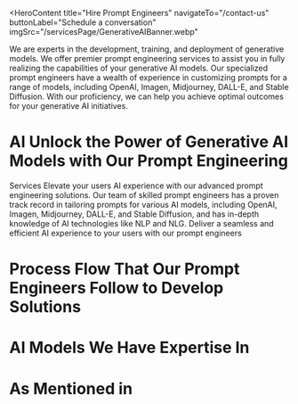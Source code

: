 <HeroContent
  title="Hire Prompt Engineers"
  navigateTo="/contact-us"
  buttonLabel="Schedule a conversation"
  imgSrc="/servicesPage/GenerativeAIBanner.webp"
>
  We are experts in the development, training, and deployment of generative
  models. We offer premier prompt engineering services to assist you in fully
  realizing the capabilities of your generative AI models. Our specialized
  prompt engineers have a wealth of experience in customizing prompts for a
  range of models, including OpenAI, Imagen, Midjourney, DALL-E, and Stable
  Diffusion. With our proficiency, we can help you achieve optimal outcomes for
  your generative AI initiatives.
</HeroContent>

<ClientCompaniesComponent />

<CountUpAnimationContainer />

# AI Unlock the Power of Generative AI Models with Our Prompt Engineering

Services Elevate your users AI experience with our advanced prompt engineering
solutions. Our team of skilled prompt engineers has a proven track record in
tailoring prompts for various AI models, including OpenAI, Imagen, Midjourney,
DALL-E, and Stable Diffusion, and has in-depth knowledge of AI technologies
like NLP and NLG. Deliver a seamless and efficient AI experience to your users
with our prompt engineers

<section className="grid grid-cols-2 gap-10 w-full py-16">
  <section className="w-full col-span-1 cursor-pointer">
    <ServiceCard
      service={{
        id: 1,
        image: "/servicesPage/StrategyandConsulting2.svg",
        title: "Strategy and Consulting",
        description:
          "We offer strategic advisory and consulting services to assist our clients in making well-informed decisions about their artificial intelligence (AI) projects. Leveraging our deep expertise in cutting-edge AI technologies and our steadfast dedication to innovation, we empower our clients to thrive in the constantly changing landscape of AI.",
        urlPath: "",
      }}
    />
  </section>
  <section className="w-full col-span-1 cursor-pointer">
    <ServiceCard
      service={{
        id: 2,
        image: "/servicesPage/AnalysisService.svg",
        title: "Analysis Service",
        description:
          "Our team of seasoned prompt engineers collaborates closely with clients to determine the tasks and functions their generative AI models must carry out. We assess all facets of the project, encompassing the data sources, the target audience, and the intended outcomes. Performing a comprehensive task analysis guarantees that the resulting model prompts are customized to the client's unique requirements and optimized to achieve the desired results.",
        urlPath: "",
      }}
    />
  </section>
  <section className="w-full col-span-1 cursor-pointer">
    <ServiceCard
      service={{
        id: 3,
        image: "/servicesPage/DesignandTesting1.svg",
        title: "Design and Testing",
        description:
          "Prompt engineering is a crucial process that heavily relies on design and testing. Our skilled team demonstrates excellence in crafting customized prompt designs by leveraging cutting-edge natural language processing and natural language generation methods. We thoroughly evaluate the model's performance to guarantee it achieves the targeted objectives. Our design and testing offerings enable clients to receive top-notch prompt engineering services that are tailored to their unique requirements.",
        urlPath: "",
      }}
    />
  </section>
  <section className="w-full col-span-1 cursor-pointer">
    <ServiceCard
      service={{
        id: 4,
        image: "/servicesPage/IntegrationandOptimization11.svg",
        title: "Integration and Optimization",
        description:
          "The prompt engineering team at our company is highly skilled in combining and refining generative AI models. We collaborate closely with clients to develop customized solutions that cater to their specific needs and guarantee smooth operation. Our proficiency in integrating generative AI models with various systems and software, combined with our optimization services, enables our clients to optimize the value of their generative AI models and achieve exceptional outcomes.",
        urlPath: "",
      }}
    />
  </section>
</section>

# Process Flow That Our Prompt Engineers Follow to Develop Solutions

<section className="grid grid-cols-2 gap-10 w-full py-16">
  <section className="w-full col-span-1 cursor-pointer">
    <ServiceCard
      service={{
        id: 1,
        image: "/servicesPage/RequirementGathering1.svg",
        title: "Requirement Gathering",
        description:
          "The process starts by assessing the client's requirements, goals, and anticipated outcomes for their generative AI system. We collect all necessary information to ensure that the prompt development is customized to the client's unique needs.",
        urlPath: "",
      }}
    />
    <section className="w-full col-span-1 cursor-pointer">
      <ServiceCard
        service={{
          id: 2,
          image: "/servicesPage/StrategyandConsulting.svg",
          title: "Strategy and Consulting ",
          description:
            "We offer our clients professional guidance on the most recent AI technologies and pioneering solutions, assisting them in making well-informed decisions about their AI projects. We help our clients develop an efficient strategy for deploying their generative AI models.",
          urlPath: "",
        }}
      />
    </section>
  </section>
  <section className="w-full col-span-1 cursor-pointer">
    <ServiceCard
      service={{
        id: 3,
        image: "/servicesPage/DesignandTesting.svg",
        title: "Design and Testing",
        description:
          "Our team creates personalized prompts for a variety of models, such as OpenAI, Imagen, Midjourney, DALL-E, and Stable Diffusion. We then thoroughly evaluate these prompts to confirm that they are producing the intended results.",
        urlPath: "",
      }}
    />
  </section>
  <section className="w-full col-span-1 cursor-pointer">
    <ServiceCard
      service={{
        id: 4,
        image: "/servicesPage/IntegrationandOptimization.svg",
        title: "Integration and Optimization",
        description:
          "We incorporate the generative AI models into the client's current systems, guaranteeing smooth operation. Additionally, we refine the models to ensure they are functioning efficiently and productively.",
        urlPath: "",
      }}
    />
  </section>
  <section className="w-full col-span-1 cursor-pointer">
    <ServiceCard
      service={{
        id: 5,
        image: "/servicesPage/DeliveryandDeployment.svg",
        title: "Delivery and Deployment",
        description:
          "After the prompt engineering process is finished, we provide the final product to the client and offer assistance with the implementation. We make certain that the clients are thoroughly trained in utilizing the generative AI models and can efficiently take advantage of their new capabilities.",
        urlPath: "",
      }}
    />
  </section>
</section>

# AI Models We Have Expertise In

# As Mentioned in

<ClientCompaniesComponent />
